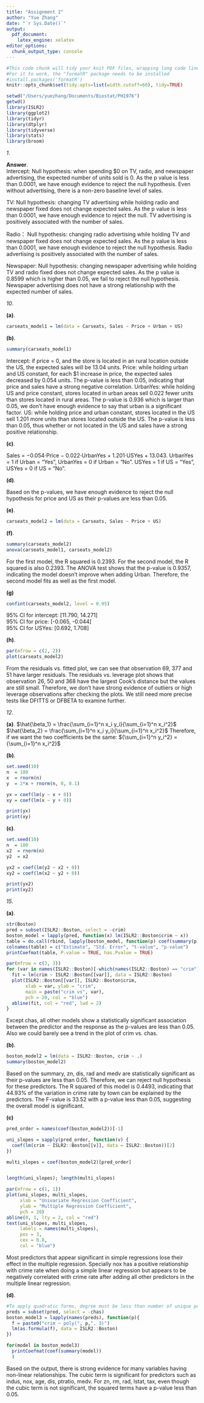 ```yaml
---
title: "Assignment 2"
author: "Yue Zhang"
date: "`r Sys.Date()`"
output:
  pdf_document:
    latex_engine: xelatex
editor_options: 
  chunk_output_type: console
---
```


```r
#This code chunk will tidy your knit PDF files, wrapping long code lines
#For it to work, the "formatR" package needs to be installed
#install.packages('formatR')
knitr::opts_chunk$set(tidy.opts=list(width.cutoff=60), tidy=TRUE)

```

```r
setwd("/Users/yuezhang/Documents/Biostat/PH1976")
getwd()
library(ISLR2)
library(ggplot2)
library(tidyr)
library(dtplyr)
library(tidyverse)
library(stats)
library(broom)
```

*1*.

**Answer**.\
Intercept: Null hypothesis: when spending \$0 on TV, radio, and newspaper advertising, the expected number of units sold is 0. As the p value is less than 0.0001, we have enough evidence to reject the null hypothesis. Even without advertising, there is a non-zero baseline level of sales.

TV: Null hypothesis: changing TV advertising while holding radio and newspaper fixed does not change expected sales. As the p value is less than 0.0001, we have enough evidence to reject the null. TV advertising is positively associated with the number of sales.

Radio： Null hypothesis: changing radio advertising while holding TV and newspaper fixed does not change expected sales. As the p value is less than 0.0001, we have enough evidence to reject the null hypothesis. Radio advertising is positively associated with the number of sales.

Newspaper: Null hypothesis: changing newspaper advertising while holding TV and radio fixed does not change expected sales. As the p value is 0.8599 which is higher than 0.05, we fail to reject the null hypothesis. Newspaper advertising does not have a strong relationship with the expected number of sales.

*10*.

**(a)**\. 

```r
carseats_model1 = lm(data = Carseats, Sales ~ Price + Urban + US)
```

**(b)**\. 

```r
summary(carseats_model1)
```

Intercept: if price = 0, and the store is located in an rural location outside the US, the expected sales will be 13.04 units. Price: while holding urban and US constant, for each \$1 increase in price, the expected sales decreased by 0.054 units. The p-value is less than 0.05, indicating that price and sales have a strong negative correlation. UrbanYes: while holding US and price constant, stores located in urban areas sell 0.022 fewer units than stores located in rural areas. The p-value is 0.936 which is larger than 0.05, we don't have enough evidence to say that urban is a significant factor. US: while holding price and urban constant, stores located in the US sell 1.201 more units than stores located outside the US. The p-value is less than 0.05, thus whether or not located in the US and sales have a strong positive relationship.

**(c)**\. 

Sales = −0.054⋅Price − 0.022⋅UrbanYes + 1.201⋅USYes + 13.043. UrbanYes = 1 if Urban = "Yes", UrbanYes = 0 if Urban = "No". USYes = 1 if US = "Yes", USYes = 0 if US = "No".

**(d)**\. 

Based on the p-values, we have enough evidence to reject the null hypothesis for price and US as their p-values are less than 0.05.

**(e)**\. 

```r
carseats_model2 = lm(data = Carseats, Sales ~ Price + US)
```

**(f)**\. 

```r
summary(carseats_model2)
anova(carseats_model1, carseats_model2)
```

For the first model, the R squared is 0.2393. For the second model, the R squared is also 0.2393. The ANOVA test shows that the p-value is 0.9357, indicating the model doesn't improve when adding Urban. Therefore, the second model fits as well as the first model.

**(g)**

```r
confint(carseats_model2, level = 0.95)
```

95% CI for intercept: [11.790, 14.271]\
95% CI for price: [-0.065, -0.044]\
95% CI for USYes: [0.692, 1.708]

**(h)**\. 

```r
par(mfrow = c(2, 2))
plot(carseats_model2)
```

From the residuals vs. fitted plot, we can see that observation 69, 377 and 51 have larger residuals. The residuals vs. leverage plot shows that observation 26, 50 and 368 have the largest Cook's distance but the values are still small. Therefore, we don't have strong evidence of outliers or high leverage observations after checking the plots. We still need more precise tests like DFITTS or DFBETA to examine further.

*12*.

**(a)**\. 
$\hat{\beta_1} = \frac{\sum_{i=1}^n x_i y_i}{\sum_{i=1}^n x_i^2}$
$\hat{\beta_2} = \frac{\sum_{i=1}^n x_i y_i}{\sum_{i=1}^n x_i^2}$
Therefore, if we want the two coefficients be the same: ${\sum_{i=1}^n y_i^2} = {\sum_{i=1}^n x_i^2}$

**(b)**\. 

```r
set.seed(10)
n  = 100
x  = rnorm(n)
y  = 2*x + rnorm(n, 0, 0.1)

yx = coef(lm(y ~ x + 0))  
xy = coef(lm(x ~ y + 0))

print(yx)
print(xy)
```

**(c)**\. 

```r
set.seed(10)
n  = 100
x2  = rnorm(n)
y2  = x2

yx2 = coef(lm(y2 ~ x2 + 0))  
xy2 = coef(lm(x2 ~ y2 + 0))

print(yx2)
print(xy2)
```

*15*\. 

**(a)**\. 

```r
str(Boston)
pred = subset(ISLR2::Boston, select = -crim)
boston_model = lapply(pred, function(x) lm(ISLR2::Boston$crim ~ x))
table = do.call(rbind, lapply(boston_model, function(p) coef(summary(p))[2, ]))
colnames(table) = c("Estimate", "Std. Error", "t-value", "p-value")
printCoefmat(table, P.value = TRUE, has.Pvalue = TRUE)

par(mfrow = c(3, 3))
for (var in names(ISLR2::Boston)[-which(names(ISLR2::Boston) == "crim")]) {
  fit = lm(crim ~ ISLR2::Boston[[var]], data = ISLR2::Boston)
  plot(ISLR2::Boston[[var]], ISLR2::Boston$crim,
       xlab = var, ylab = "crim",
       main = paste("crim vs", var),
       pch = 20, col = "blue")
  abline(fit, col = "red", lwd = 2)
}
```
Except chas, all other models show a statistically significant association between the predictor and the response as the p-values are less than 0.05. Also we could barely see a trend in the plot of crim vs. chas.

**(b)**\. 

```r
boston_model2 = lm(data = ISLR2::Boston, crim ~ .)
summary(boston_model2)
```
Based on the summary, zn, dis, rad and medv are statistically significant as their p-values are less than 0.05. Therefore, we can reject null hypothesis for these predictors. The R squared of this model is 0.4493, indicating that 44.93% of the variation in crime rate by town can be explained by the predictors. The F-value is 33.52 with a p-value less than 0.05, suggesting the overall model is significant.

**(c)**

```r
pred_order = names(coef(boston_model2))[-1] 

uni_slopes = sapply(pred_order, function(v) {
  coef(lm(crim ~ ISLR2::Boston[[v]], data = ISLR2::Boston))[2]
})

multi_slopes = coef(boston_model2)[pred_order]


length(uni_slopes); length(multi_slopes)

par(mfrow = c(1, 1))
plot(uni_slopes, multi_slopes,
     xlab = "Univariate Regression Coefficient",
     ylab = "Multiple Regression Coefficient",
     pch = 20)
abline(0, 1, lty = 2, col = "red")
text(uni_slopes, multi_slopes,
     labels = names(multi_slopes),
     pos = 3,      
     cex = 0.8,   
     col = "blue") 
```
Most predictors that appear significant in simple regressions lose their effect in the multiple regression. Specially nox has a positive relationship with crime rate when doing a simple linear regression but appears to be negatively correlated with crime rate after adding all other predictors in the multiple linear regression.

**(d)**\. 
```r
#To apply quadratic forms, degree must be less than number of unique points, so we will remove chas
preds = subset(pred, select = -chas)
boston_model3 = lapply(names(preds), function(p){
  f = paste0("crim ~ poly(", p,", 3)")
  lm(as.formula(f), data = ISLR2::Boston)
})

for(model in boston_model3)
  printCoefmat(coef(summary(model))
  )
```
Based on the output, there is strong evidence for many variables having non-linear relationships. The cubic term is significant for predictors such as indus, nox, age, dis, ptratio, medv. For zn, rm, rad, lstat, tax, even though the cubic term is not significant, the squared terms have a p-value less than 0.05. 


